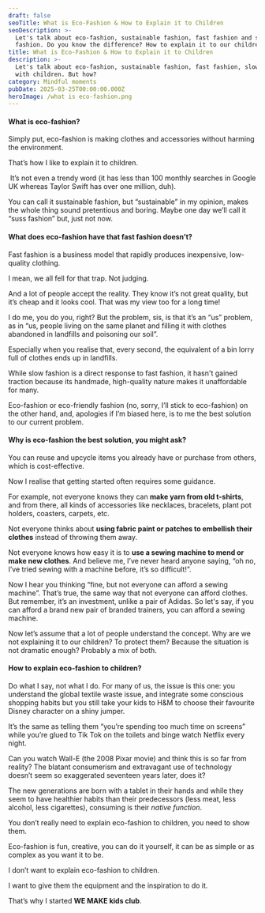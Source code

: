 ```yaml
---
draft: false
seoTitle: What is Eco-Fashion & How to Explain it to Children
seoDescription: >-
  Let's talk about eco-fashion, sustainable fashion, fast fashion and slow
  fashion. Do you know the difference? How to explain it to our children?
title: What is Eco-Fashion & How to Explain it to Children
description: >-
  Let's talk about eco-fashion, sustainable fashion, fast fashion, slow fashion,
  with children. But how?
category: Mindful moments
pubDate: 2025-03-25T00:00:00.000Z
heroImage: /what is eco-fashion.png
---
```


#### What is eco-fashion?

Simply put, eco-fashion is making clothes and accessories without harming the environment.

That’s how I like to explain it to children.

 It’s not even a trendy word (it has less than 100 monthly searches in Google UK whereas Taylor Swift has over one million, duh).

You can call it sustainable fashion, but “sustainable” in my opinion, makes the whole thing sound pretentious and boring. Maybe one day we’ll call it “suss fashion” but, just not now.

#### What does eco-fashion have that fast fashion doesn’t?

Fast fashion is a business model that rapidly produces inexpensive, low-quality clothing.

I mean, we all fell for that trap. Not judging.

And a lot of people accept the reality. They know it’s not great quality, but it’s cheap and it looks cool. That was my view too for a long time!

I do me, you do you, right? But the problem, sis, is that it’s an “us” problem, as in “us, people living on the same planet and filling it with clothes abandoned in landfills and poisoning our soil”. 

Especially when you realise that, every second, the equivalent of a bin lorry full of clothes ends up in landfills. 

While slow fashion is a direct response to fast fashion, it hasn't gained traction because its handmade, high-quality nature makes it unaffordable for many.

Eco-fashion or eco-friendly fashion (no, sorry, I’ll stick to eco-fashion) on the other hand, and, apologies if I’m biased here, is to me the best solution to our current problem.

#### Why is eco-fashion the best solution, you might ask? 

You can reuse and upcycle items you already have or purchase from others, which is cost-effective.

Now I realise that getting started often requires some guidance.

For example, not everyone knows they can **make yarn from old t-shirts**, and from there, all kinds of accessories like necklaces, bracelets, plant pot holders, coasters, carpets, etc. 

Not everyone thinks about **using fabric paint or patches to embellish their clothes** instead of throwing them away.

Not everyone knows how easy it is to **use a sewing machine to mend or make new clothes**. And believe me, I’ve never heard anyone saying, “oh no, I’ve tried sewing with a machine before, it’s so difficult!”. 

Now I hear you thinking “fine, but not everyone can afford a sewing machine”. That’s true, the same way that not everyone can afford clothes. But remember, it’s an investment, unlike a pair of Adidas. So let's say, if you can afford a brand new pair of branded trainers, you can afford a sewing machine.

Now let’s assume that a lot of people understand the concept. Why are we not explaining it to our children? To protect them? Because the situation is not dramatic enough? Probably a mix of both. 

#### How to explain eco-fashion to children?

Do what I say, not what I do. For many of us, the issue is this one: you understand the global textile waste issue, and integrate some conscious shopping habits but you still take your kids to H\&M to choose their favourite Disney character on a shiny jumper.

It’s the same as telling them “you’re spending too much time on screens” while you’re glued to Tik Tok on the toilets and binge watch Netflix every night.

Can you watch Wall-E (the 2008 Pixar movie) and think this is so far from reality? The blatant consumerism and extravagant use of technology doesn’t seem so exaggerated seventeen years later, does it?

The new generations are born with a tablet in their hands and while they seem to have healthier habits than their predecessors (less meat, less alcohol, less cigarettes), consuming is their *native function*.

You don’t really need to explain eco-fashion to children, you need to show them.

Eco-fashion is fun, creative, you can do it yourself, it can be as simple or as complex as you want it to be. 

I don’t want to explain eco-fashion to children. 

I want to give them the equipment and the inspiration to do it.

That’s why I started **WE MAKE kids club**.
